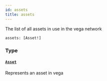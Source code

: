 ```yaml
---
id: assets
title: assets
---
```


The list of all assets in use in the vega network

```graphql
assets: [Asset!]

```

### Type

#### [`Asset`](/graphql/objects/asset)

Represents an asset in vega
